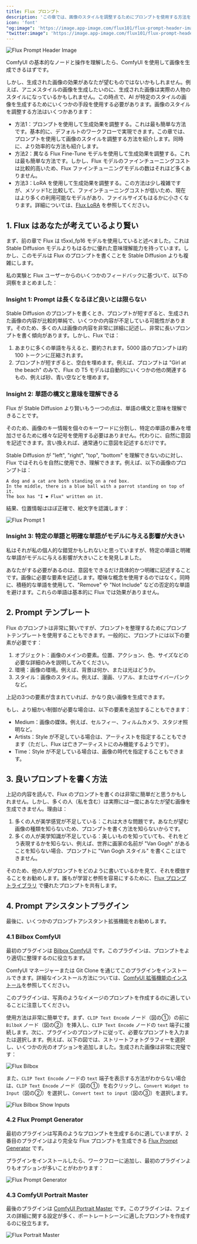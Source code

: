 ```yaml
---
title: Flux プロンプト
description: 'この章では、画像のスタイルを調整するためにプロンプトを使用する方法を紹介します。同時に、より効率的な方法も紹介します。'
icon: 'font'
"og:image": 'https://image.app-image.com/flux101/flux-prompt-header-image.png'
"twitter:image": 'https://image.app-image.com/flux101/flux-prompt-header-image.png'
---
```


<Frame caption="この画像は AI によって生成されました">
  <img
    className="rounded-xl"
    src="/images/basics/flux-prompt/flux-prompt-header-image.png"
    alt="Flux Prompt Header Image"
  />
</Frame>

ComfyUI の基本的なノードと操作を理解したら、ComfyUI を使用して画像を生成できるはずです。

しかし、生成された画像の効果があなたが望むものではないかもしれません。例えば、アニメスタイルの画像を生成したいのに、生成された画像は実際の人物のスタイルになっているかもしれません。この時点で、AI が特定のスタイルの画像を生成するためにいくつかの手段を使用する必要があります。画像のスタイルを調整する方法はいくつかあります：

- 方法1：プロンプトを使用して生成効果を調整する。これは最も簡単な方法です。基本的に、デフォルトのワークフローで実現できます。この章では、プロンプトを使用して画像のスタイルを調整する方法を紹介します。同時に、より効率的な方法も紹介します。
- 方法2：異なる Flux Fine-Tune モデルを使用して生成効果を調整する。これは最も簡単な方法です。しかし、Flux モデルのファインチューニングコストは比較的高いため、Flux ファインチューニングモデルの数はそれほど多くありません。
- 方法3：LoRA を使用して生成効果を調整する。この方法は少し複雑ですが、メソッド1と比較して、ファインチューニングコストが低いため、現在はより多くの利用可能なモデルがあり、ファイルサイズもはるかに小さくなります。詳細については、[Flux LoRA](./flux-with-lora) を参照してください。

## 1. Flux はあなたが考えているより賢い

まず、前の章で Flux は t5xxl_fp16 モデルを使用していると述べました。これは Stable Diffusion モデルよりもはるかに優れた意味理解能力を持っています。しかし、このモデルは Flux のプロンプトを書くことを Stable Diffusion よりも複雑にします。

私の実験と Flux ユーザーからのいくつかのフィードバックに基づいて、以下の洞察をまとめました：

### Insight 1: Prompt は長くなるほど良いとは限らない

Stable Diffusion のプロンプトを書くとき、プロンプトが短すぎると、生成された画像の内容が比較的単純で、いくつかの内容が不足している可能性があります。そのため、多くの人は画像の内容を非常に詳細に記述し、非常に長いプロンプトを書く傾向があります。しかし、Flux では：

1. あまりに多くの単語を与えると、要約されます。5000 語のプロンプトは約 100 トークンに圧縮されます。
2. プロンプトが短すぎると、空白を埋めます。例えば、プロンプトは "Girl at the beach" のみで、Flux の T5 モデルは自動的にいくつかの他の関連するもの、例えば砂、青い空などを埋めます。


### Insight 2: 単語の構文と意味を理解できる

Flux が Stable Diffusion より賢いもう一つの点は、単語の構文と意味を理解できることです。

そのため、画像のキー情報を個々のキーワードに分割し、特定の単語の重みを増加させるために様々な記号を使用する必要はありません。代わりに、自然に意図を記述できます。言い換えれば、通常通りに意図を記述するだけです。

Stable Diffusion が "left", "right", "top", "bottom" を理解できないのに対し、Flux ではそれらを自然に使用でき、理解できます。例えば、以下の画像のプロンプトは：

```
A dog and a cat are both standing on a red box. 
In the middle, there is a blue ball with a parrot standing on top of it. 
The box has "I ❤️ Flux" written on it.
```

結果、位置情報はほぼ正確で、絵文字を認識します：

<Frame>
  <img
    className="rounded-xl"
    src="/images/basics/flux-prompt/flux-prompt-1.png"
    alt="Flux Prompt 1"
  />
</Frame>


### Insight 3: 特定の単語と明確な単語がモデルに与える影響が大きい

私はそれが私の個人的な錯覚かもしれないと思っていますが、特定の単語と明確な単語がモデルに与える影響が大きいことを発見しました。

あなたがする必要があるのは、意図をできるだけ具体的かつ明確に記述することです。画像に必要な要素を記述します。曖昧な概念を使用するのではなく。同時に、積極的な単語を使用して、"Remove" や "Not Include" などの否定的な単語を避けます。これらの単語は基本的に Flux では効果がありません。

## 2. Prompt テンプレート

Flux のプロンプトは非常に賢いですが、プロンプトを整理するためにプロンプトテンプレートを使用することもできます。一般的に、プロンプトには以下の要素が必要です：

1. オブジェクト：画像のメインの要素。位置、アクション、色、サイズなどの必要な詳細のみを説明してみてください。
2. 環境：画像の環境。例えば、背景は何か、または光はどうか。
3. スタイル：画像のスタイル。例えば、漫画、リアル、またはサイバーパンクなど。

上記の3つの要素が含まれていれば、かなり良い画像を生成できます。

もし、より細かい制御が必要な場合は、以下の要素を追加することもできます：

- Medium：画像の媒体。例えば、セルフィー、フィルムカメラ、スタジオ照明など。
- Artists：Style が不足している場合は、アーティストを指定することもできます（ただし、Flux は亡きアーティストにのみ機能するようです）。
- Time：Style が不足している場合は、画像の時代を指定することもできます。

## 3. 良いプロンプトを書く方法

上記の内容を読んで、Flux のプロンプトを書くのは非常に簡単だと思うかもしれません。しかし、多くの人（私を含む）は実際には一度にあなたが望む画像を生成できません。理由は：

1. 多くの人が美学感覚が不足している：これは大きな問題です。あなたが望む画像の種類を知らないため、プロンプトを書く方法を知らないからです。
2. 多くの人が美学知識が不足している：美しいものを知っていても、それをどう表現するかを知らない、例えば、世界に画家の名前が "Van Gogh" があることを知らない場合、プロンプトに "Van Gogh スタイル" を書くことはできません。

そのため、他の人がプロンプトをどのように書いているかを見て、それを模倣することをお勧めします。誰もが学習と参照を容易にするために、[Flux プロンプトライブラリ](../prompt-library/library.mdx) で優れたプロンプトを共有します。

## 4. Prompt アシスタントプラグイン

最後に、いくつかのプロンプトアシスタント拡張機能をお勧めします。

### 4.1 Bilbox ComfyUI

最初のプラグインは [Bilbox ComfyUI](https://github.com/syllebra/bilbox-comfyui) です。このプラグインは、プロンプトをより適切に整理するのに役立ちます。

ComfyUI マネージャーまたは Git Clone を通じてこのプラグインをインストールできます。詳細なインストール方法については、[ComfyUI 拡張機能のインストール](https://comflowy.com/advanced/how-to-install-comfyui-extension)を参照してください。

<Note>
  このプラグインは、写真のようなイメージのプロンプトを作成するのに適していることに注意してください。
</Note>

使用方法は非常に簡単です。まず、`CLIP Text Encode` ノード（図の①）の前に `BilboX` ノード（図の②）を挿入し、`CLIP Text Encode` ノードの `text` 端子に接続します。次に、プラグインのプロンプトに従って、必要なプロンプトを入力または選択します。例えば、以下の図では、ストリートフォトグラフィーを選択し、いくつかの光のオプションを追加しました。生成された画像は非常に完璧です：

<Frame>
  <img
    className="rounded-xl"
    src="/images/basics/flux-prompt/flux-bilbox.png"
    alt="Flux Bilbox"
  />
</Frame>

また、`CLIP Text Encode` ノードの `text` 端子を表示する方法がわからない場合は、`CLIP Text Encode` ノード（図の①）を右クリックし、`Convert Widget to Input`（図の②）を選択し、`Convert text to input`（図の③）を選択します。

<Frame>
  <img
    className="rounded-xl"
    src="/images/basics/flux-prompt/flux-bilbox-show-inputs.png"
    alt="Flux Bilbox Show Inputs"
  />
</Frame>

### 4.2 Flux Prompt Generator

最初のプラグインは写真のようなプロンプトを生成するのに適していますが、2番目のプラグインはより完全な Flux プロンプトを生成できる [Flux Prompt Generator](https://github.com/fairy-root/Flux-Prompt-Generator) です。

プラグインをインストールしたら、ワークフローに追加し、最初のプラグインよりもオプションが多いことがわかります：

<Frame>
  <img
    className="rounded-xl"
    src="/images/basics/flux-prompt/flux-prompt-generator.png"
    alt="Flux Prompt Generator"
  />
</Frame>

### 4.3 ComfyUI Portrait Master

最後のプラグインは [ComfyUI Portrait Master](https://github.com/florestefano1975/comfyui-portrait-master) です。このプラグインは、フェイスの詳細に関する設定が多く、ポートレートシーンに適したプロンプトを作成するのに役立ちます。

<Frame>
  <img
    className="rounded-xl"
    src="/images/basics/flux-prompt/flux-portrait-master.png"
    alt="Flux Portrait Master"
  />
</Frame>